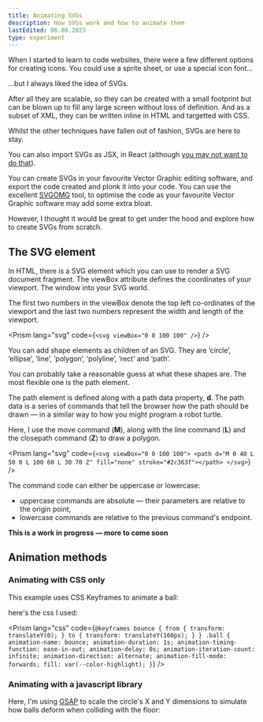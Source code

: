 ```yaml
---
title: Animating SVGs
description: How SVGs work and how to animate them
lastEdited: 06.08.2023
type: experiment
---
```



When I started to learn to code websites, there were a few different options for creating icons. You could use a sprite sheet, or use a special icon font...

...but I always liked the idea of SVGs.

After all they are scalable, so they can be created with a small footprint but can be blown up to fill any large screen without loss of definition. And as a subset of XML, they can be written inline in HTML and targetted with CSS.

Whilst the other techniques have fallen out of fashion, SVGs are here to stay.

You can also import SVGs as JSX, in React (although [you may not want to do that](https://kurtextrem.de/posts/svg-in-js)).

You can create SVGs in your favourite Vector Graphic editing software, and export the code created and plonk it into your code. You can use the excellent [SVGOMG](https://jakearchibald.github.io/svgomg/) tool, to optimise the code as your favourite Vector Graphic software may add some extra bloat.

However, I thought it would be great to get under the hood and explore how to create SVGs from scratch.

## The SVG element

In HTML, there is a SVG element which you can use to render a SVG document fragment. The viewBox attribute defines the coordinates of your viewport. The window into your SVG world.

The first two numbers in the viewBox denote the top left co-ordinates of the viewport and the last two numbers represent the width and length of the viewport.

<Prism lang="svg" code={`<svg viewBox="0 0 100 100" />`} />

<GraphicBackground>
  <SvgExample />
</GraphicBackground>

You can add shape elements as children of an SVG. They are ‘circle’, ‘ellipse’, ‘line’, ‘polygon’, ‘polyline’, ‘rect’ and ‘path’.

You can probably take a reasonable guess at what these shapes are. The most flexible one is the path element.

The path element is defined along with a path data property, **d**. The path data is a series of commands that tell the browser how the path should be drawn — in a similar way to how you might program a robot turtle.

Here, I use the move command (**M**), along with the line command (**L**) and the closepath command (**Z**) to draw a polygon.

<Prism
  lang="svg"
  code={`<svg viewBox="0 0 100 100">
  <path d="M 0 40 L 50 0 L 100 60 L 30 70 Z" fill="none" stroke="#2c363f"></path>
</svg>`}
/>

<GraphicBackground>
  <SvgPathExample />
</GraphicBackground>

The command code can either be uppercase or lowercase:

- uppercase commands are absolute — their parameters are relative to the origin point,
- lowercase commands are relative to the previous command's endpoint.

**This is a work in progress — more to come soon**

## Animation methods

### Animating with CSS only

This example uses CSS Keyframes to animate a ball:

<Graphic>
  <BouncingBallCSSKeyframes />
</Graphic>

here's the css I used:

<Prism
  lang="css"
  code={`@keyframes bounce {
  from {
    transform: translateY(0);
  }
  to {
    transform: translateY(160px);
  }
}
.ball {
  animation-name: bounce;
  animation-duration: 1s;
  animation-timing-function: ease-in-out;
  animation-delay: 0s;
  animation-iteration-count: infinite;
  animation-direction: alternate;
  animation-fill-mode: forwards;
  fill: var(--color-highlight);
}`}
/>

### Animating with a javascript library

Here, I'm using <a href="https://greensock.com/gsap/">GSAP</a> to scale the circle's X and Y dimensions to simulate how balls deform when colliding with the floor:

<Graphic>
  <BouncingBallGsap client:visible />
</Graphic>
